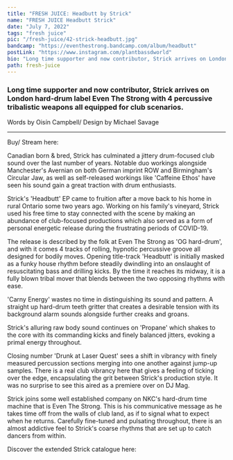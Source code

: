 ---
title: "FRESH JUICE: Headbutt by Strick"
name: "FRESH JUICE Headbutt Strick"
date: "July 7, 2022"
tags: "fresh juice"
pic: "/fresh-juice/42-strick-headbutt.jpg"
bandcamp: "https://eventhestrong.bandcamp.com/album/headbutt"
postLink: "https://www.instagram.com/plantbassdworld"
bio: "Long time supporter and now contributor, Strick arrives on London hard-drum label Even The Strong with 4 percussive tribalistic weapons all equipped for club scenarios."
path: fresh-juice
---

### Long time supporter and now contributor, Strick arrives on London hard-drum label Even The Strong with 4 percussive tribalistic weapons all equipped for club scenarios.

<p className="smallText">Words by Oisín Campbell/ Design by Michael Savage</p>

<hr />

<BandCamp src="album=2277682294" />

Buy/ Stream here: <HoverLink url="eventhestrong.bandcamp.com/album/headbutt" external />

Canadian born & bred, Strick has culminated a jittery drum-focused club sound over the last number of years. Notable duo workings alongside Manchester's Avernian on both German imprint ROW and Birmingham's Circular Jaw, as well as self-released workings like 'Caffeine Ethos' have seen his sound gain a great traction with drum enthusiasts.

Strick's 'Headbutt' EP came to fruition after a move back to his home in rural Ontario some two years ago. Working on his family's vineyard, Strick used his free time to stay connected with the scene by making an abundance of club-focused productions which also served as a form of personal energetic release during the frustrating periods of COVID-19.

<Picture src="/fresh-juice/42-headbutt.jpg" alt="Strick cover pic" size={1200} />

The release is described by the folk at Even The Strong as 'OG hard-drum', and with it comes 4 tracks of rolling, hypnotic percussive groove all designed for bodily moves. Opening title-track 'Headbutt' is initially masked as a funky house rhythm before steadily dwindling into an onslaught of resuscitating bass and drilling kicks. By the time it reaches its midway, it is a fully blown tribal mover that blends between the two opposing rhythms with ease.

'Carny Energy' wastes no time in distinguishing its sound and pattern. A straight up hard-drum teeth gritter that creates a desirable tension with its background alarm sounds alongside further creaks and groans.

<Picture src="/fresh-juice/42-ets.jpg" alt="Event The Strong pic" size={1200} />

Strick's alluring raw body sound continues on 'Propane' which shakes to the core with its commanding kicks and finely balanced jitters, evoking a primal energy throughout.

Closing number 'Drunk at Laser Quest' sees a shift in vibrancy with finely measured percussion sections merging into one another against jump-up samples. There is a real club vibrancy here that gives a feeling of ticking over the edge, encapsulating the grit between Strick's production style. It was no surprise to see this aired as a premiere over on DJ Mag.

Strick joins some well established company on NKC's hard-drum time machine that is Even The Strong. This is his communicative message as he takes time off from the walls of club land, as if to signal what to expect when he returns. Carefully fine-tuned and pulsating throughout, there is an almost addictive feel to Strick's coarse rhythms that are set up to catch dancers from within.

Discover the extended Strick catalogue here: <HoverLink url="sstrickk.bandcamp.com/" external />
